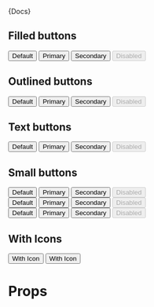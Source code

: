 

<Meta title="Components|Buttons" component={Button} />

<Description>{Docs}</Description>

## Filled buttons

<Preview>
  <Story name="Filled" parameters={{ decorators: [withKnobs,withA11y] }}>
    <div class="row-items">
      <Button>Default</Button>
      <Button color="primary">Primary</Button>
      <Button color="secondary">Secondary</Button>
      <Button disabled>Disabled</Button>
    </div>
  </Story>
</Preview>

## Outlined buttons

<Preview>
  <Story name="Outlined" parameters={{ decorators: [withKnobs,withA11y] }}>
    <div class="row-items">
      <Button variant="outlined">Default</Button>
      <Button color="primary" variant="outlined">
        Primary
      </Button>
      <Button color="secondary" variant="outlined">
        Secondary
      </Button>
      <Button disabled variant="outlined">
        Disabled
      </Button>
    </div>
  </Story>
</Preview>

## Text buttons

<Preview>
  <Story name="Text" parameters={{ decorators: [withKnobs,withA11y] }}>
    <div class="row-items">
      <Button variant="text">Default</Button>
      <Button color="primary" variant="text">
        Primary
      </Button>
      <Button color="secondary" variant="text">
        Secondary
      </Button>
      <Button disabled variant="text">
        Disabled
      </Button>
    </div>
  </Story>
</Preview>

## Small buttons

<Preview>
  <Story name="Small" parameters={{ decorators: [withKnobs,withA11y] }}>
    <div>
      <div class="row-items">
        <Button size="small">Default</Button>
        <Button color="primary" size="small">
          Primary
        </Button>
        <Button color="secondary" size="small">
          Secondary
        </Button>
        <Button size="small" disabled>
          Disabled
        </Button>
      </div>
      <div class="row-items">
        <Button size="small" variant="outlined">Default</Button>
        <Button color="primary" variant="outlined" size="small">
          Primary
        </Button>
        <Button color="secondary" variant="outlined" size="small">
          Secondary
        </Button>
        <Button size="small" variant="outlined" disabled>
          Disabled
        </Button>
      </div>
      <div class="row-items">
        <Button size="small" variant="text">Default</Button>
        <Button color="primary" variant="text" size="small">
          Primary
        </Button>
        <Button color="secondary" variant="text" size="small">
          Secondary
        </Button>
        <Button size="small" variant="text" disabled>
          Disabled
        </Button>
      </div>
    </div>
  </Story>
</Preview>

## With Icons

<Preview>
  <Story name="With Icons" parameters={{ decorators: [withKnobs,withA11y] }}>
    <div class="row-items">
      <Button startIcon="←" variant="outlined">With Icon</Button>
      <Button endIcon="→" variant="outlined">With Icon</Button>
    </div>
  </Story>
</Preview>

# Props

<Props of={Button} />
